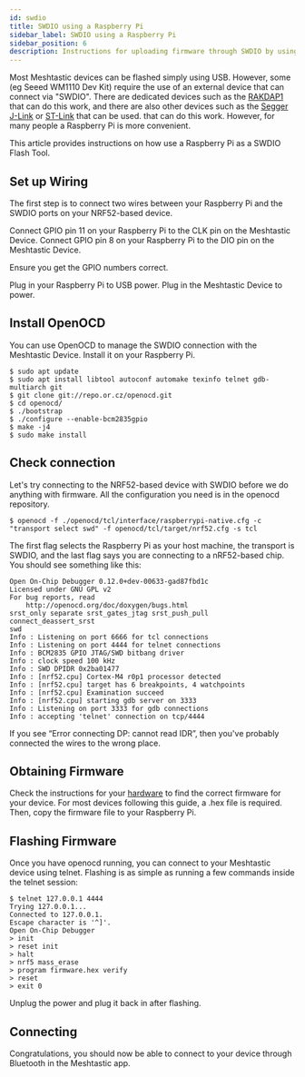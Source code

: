 ```yaml
---
id: swdio
title: SWDIO using a Raspberry Pi
sidebar_label: SWDIO using a Raspberry Pi
sidebar_position: 6
description: Instructions for uploading firmware through SWDIO by using a Raspberry Pi.
---
```


Most Meshtastic devices can be flashed simply using USB.
However, some (eg Seeed WM1110 Dev Kit) require the use of an external device that can connect via "SWDIO".
There are dedicated devices such as the [RAKDAP1](https://msh.to/rakdap1/) that can do this work, and there are also other devices such as the [Segger J-Link](https://msh.to/segger-jlink) or [ST-Link](https://msh.to/st-link) that can be used.
that can do this work. However, for many people a Raspberry Pi is more convenient.

This article provides instructions on how use a Raspberry Pi as a SWDIO Flash Tool.

## Set up Wiring

The first step is to connect two wires between your Raspberry Pi and the SWDIO ports on your NRF52-based device.

Connect GPIO pin 11 on your Raspberry Pi to the CLK pin on the Meshtastic Device.
Connect GPIO pin 8 on your Raspberry Pi to the DIO pin on the Meshtastic Device.

Ensure you get the GPIO numbers correct.

Plug in your Raspberry Pi to USB power.
Plug in the Meshtastic Device to power.

## Install OpenOCD

You can use OpenOCD to manage the SWDIO connection with the Meshtastic Device.
Install it on your Raspberry Pi.

```
$ sudo apt update
$ sudo apt install libtool autoconf automake texinfo telnet gdb-multiarch git
$ git clone git://repo.or.cz/openocd.git
$ cd openocd/
$ ./bootstrap
$ ./configure --enable-bcm2835gpio
$ make -j4
$ sudo make install
```

## Check connection

Let's try connecting to the NRF52-based device with SWDIO before we do anything with firmware.
All the configuration you need is in the openocd repository.

```
$ openocd -f ./openocd/tcl/interface/raspberrypi-native.cfg -c "transport select swd" -f openocd/tcl/target/nrf52.cfg -s tcl
```

The first flag selects the Raspberry Pi as your host machine, the transport is SWDIO, and the last flag says you are connecting to a nRF52-based chip.
You should see something like this:

```
Open On-Chip Debugger 0.12.0+dev-00633-gad87fbd1c
Licensed under GNU GPL v2
For bug reports, read
    http://openocd.org/doc/doxygen/bugs.html
srst_only separate srst_gates_jtag srst_push_pull connect_deassert_srst
swd
Info : Listening on port 6666 for tcl connections
Info : Listening on port 4444 for telnet connections
Info : BCM2835 GPIO JTAG/SWD bitbang driver
Info : clock speed 100 kHz
Info : SWD DPIDR 0x2ba01477
Info : [nrf52.cpu] Cortex-M4 r0p1 processor detected
Info : [nrf52.cpu] target has 6 breakpoints, 4 watchpoints
Info : [nrf52.cpu] Examination succeed
Info : [nrf52.cpu] starting gdb server on 3333
Info : Listening on port 3333 for gdb connections
Info : accepting 'telnet' connection on tcp/4444
```

If you see “Error connecting DP: cannot read IDR”, then you've probably connected the wires to the wrong place.

## Obtaining Firmware

Check the instructions for your [hardware](/docs/hardware/devices) to find the correct firmware for your device.
For most devices following this guide, a .hex file is required.
Then, copy the firmware file to your Raspberry Pi.

## Flashing Firmware

Once you have openocd running, you can connect to your Meshtastic device using telnet.
Flashing is as simple as running a few commands inside the telnet session:

```
$ telnet 127.0.0.1 4444
Trying 127.0.0.1...
Connected to 127.0.0.1.
Escape character is '^]'.
Open On-Chip Debugger
> init
> reset init
> halt
> nrf5 mass_erase
> program firmware.hex verify
> reset
> exit 0
```

Unplug the power and plug it back in after flashing.

## Connecting

Congratulations, you should now be able to connect to your device through Bluetooth in the Meshtastic app.
